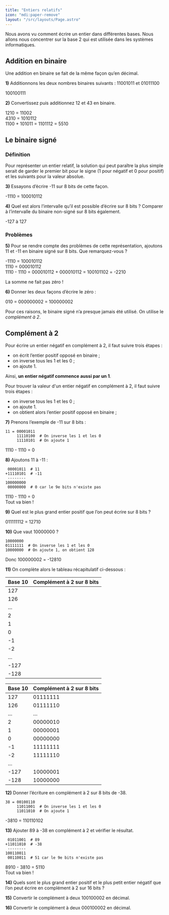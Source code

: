 ```yaml
---
title: "Entiers relatifs"
icon: "mdi:paper-remove"
layout: "/src/layouts/Page.astro"
---
```


Nous avons vu comment écrire un entier dans différentes bases. Nous allons
nous concentrer sur la base 2 qui est utilisée dans les systèmes
informatiques.

## Addition en binaire

Une addition en binaire se fait de la même façon qu’en décimal.

**1)** Additionnons les deux nombres binaires suivants : 11001011 et 01011100

100100111

**2)** Convertissez puis additionnez 12 et 43 en binaire.

1210 = 11002  
4310 = 1010112  
1100 + 101011 = 1101112 = 5510

## Le binaire signé

### Définition

Pour représenter un entier relatif, la solution qui peut paraître la plus
simple serait de garder le premier bit pour le signe (1 pour négatif et 0 pour
positif) et les suivants pour la valeur absolue.

**3)** Essayons d’écrire -11 sur 8 bits de cette façon.

-1110 = 100010112  

**4)** Quel est alors l’intervalle qu’il est possible d’écrire sur 8 bits ?
Comparer à l’intervalle du binaire non-signé sur 8 bits également.

-127 à 127 

### Problèmes

**5)** Pour se rendre compte des problèmes de cette représentation, ajoutons
11 et -11 en binaire signé sur 8 bits. Que remarquez-vous ?

-1110 = 100010112  
1110 = 000010112  
1110 \- 1110 = 000010112 \+ 000010112 = 100101102 = -2210  

La somme ne fait pas zéro !

**6)** Donner les deux façons d’écrire le zéro :

010 = 000000002 = 100000002

Pour ces raisons, le binaire signé n’a presque jamais été utilisé. On utilise
le _complément à 2_.

## Complément à 2

Pour écrire un entier négatif en complément à 2, il faut suivre trois étapes :

  * on écrit l’entier positif opposé en binaire ;
  * on inverse tous les 1 et les 0 ;
  * on ajoute 1.

Ainsi, **un entier négatif commence aussi par un 1**.

Pour trouver la valeur d'un entier négatif en complément à 2, il faut suivre
trois étapes :

  * on inverse tous les 1 et les 0 ;
  * on ajoute 1.
  * on obtient alors l’entier positif opposé en binaire ;

**7)** Prenons l’exemple de -11 sur 8 bits :

    
    
    11 = 00001011
         11110100  # On inverse les 1 et les 0
    	 11110101  # On ajoute 1

1110 \- 1110 = 0

**8)** Ajoutons 11 à -11 :

    
    
     00001011  # 11
    +11110101  # -11
     --------
    100000000
     00000000  # 0 car le 9e bits n'existe pas

1110 \- 1110 = 0  
Tout va bien !

**9)** Quel est le plus grand entier positif que l’on peut écrire sur 8 bits ?

011111112 = 12710  

**10)** Que vaut 10000000 ?

    
    
    10000000
    01111111  # On inverse les 1 et les 0
    10000000  # On ajoute 1, on obtient 128

Donc 100000002 = -12810

**11)** On complète alors le tableau récapitulatif ci-dessous :

Base 10 | Complément à 2 sur 8 bits  
---|---  
127 |   
126 |   
… |   
2 |   
1 |   
0 |   
-1 |   
-2 |   
… |   
-127 |   
-128 |   
  
Base 10 | Complément à 2 sur 8 bits  
---|---  
127 | 01111111  
126 | 01111110  
… | …  
2 | 00000010  
1 | 00000001  
0 | 00000000  
-1 | 11111111  
-2 | 11111110  
… |   
-127 | 10000001  
-128 | 10000000  
  
**12)** Donner l’écriture en complément à 2 sur 8 bits de -38.

    
    
    38 = 00100110
         11011001  # On inverse les 1 et les 0
    	 11011010  # On ajoute 1

-3810 = 110110102

**13)** Ajouter 89 à -38 en complément à 2 et vérifier le résultat.

    
    
     01011001  # 89
    +11011010  # -38
     --------
    100110011
     00110011  # 51 car le 9e bits n'existe pas

8910 \- 3810 = 5110  
Tout va bien !

**14)** Quels sont le plus grand entier positif et le plus petit entier
négatif que l’on peut écrire en complément à 2 sur 16 bits ?

**15)** Convertir le complément à deux 100100002 en décimal.

**16)** Convertir le complément à deux 000100002 en décimal.
